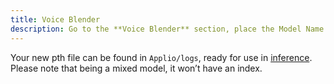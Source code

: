 ```yaml
---
title: Voice Blender
description: Go to the **Voice Blender** section, place the Model Name of your new model, drag or upload the pth A and B files below, adjust the **Audio Blend** if desired, and click the **Fusion** button.
---
```



<ImageZoom src="/images/voice-blender.png" alt="Voice Blender"  width={1000} height={500}  className="rounded shadow-xl shadow-black/10 dark:shadow-white/10 border border-white/10"/>

Your new pth file can be found in `Applio/logs`, ready for use in [inference](/docs/applio/getting-started/inference). Please note that being a mixed model, it won’t have an index.

<Files>
<Folder name="Applio" defaultOpen>
<Folder name="logs" defaultOpen>
<File name="model.pth" />
</Folder>
</Folder>
</Files>